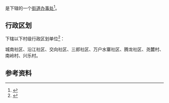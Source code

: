 {{中国乡级行政区|52/27/32/002/000}}

'''{{PAGENAMEBASE}}'''是{{PRC admin/fullname|52/27/32/002/000|3}}下辖的一个[[街道办事处|街道办事处]]<ref>{{PRC admin/ref sgc|{{PRC admin/parent|52/27/32/002/000}}}}</ref>。

== 行政区划 ==
{{PAGENAMEBASE}}下辖以下村级行政区划单位<ref>{{PRC admin/ref sgc|52/27/32/002/000}}</ref>：

城南社区、沿江社区、交向社区、三郎社区、万户水寨社区、腾龙社区、尧麓村、南岭村、兴乐村。

== 参考资料 ==
{{reflist}}

{{贵州行政区划小作品}}
{{PRC admin/navcat|52/27/32/002/000}}